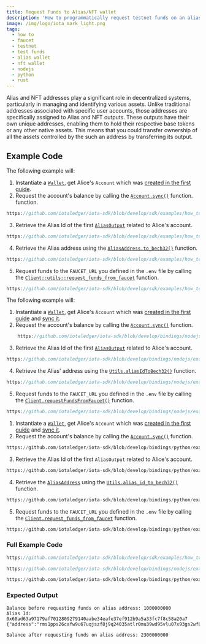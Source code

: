 ```yaml
---
title: Request Funds to Alias/NFT wallet
description: 'How to programmatically request testnet funds on an alias or nft address'
image: /img/logo/iota_mark_light.png
tags:
  - how to
  - faucet
  - testnet
  - test funds
  - alias wallet
  - nft wallet
  - nodejs
  - python
  - rust
---
```


Alias and NFT addresses play a significant role in decentralized systems, particularly in managing and identifying various assets.
Unlike traditional addresses associated with specific user accounts, those addresses are specifically assigned to Alias
and NFT outputs. These outputs have their own unique addresses, enabling them to hold their respective base tokens or
any other native assets. This means that you could transfer ownership of all the assets controlled by the such an address
by transferring its output.

<AliasNFT />
<TipFaucet />

## Example Code

<Tabs groupId="language" queryString>
<TabItem value="rust" label="Rust">

The following example will:

1. Instantiate a [`Wallet`](https://docs.rs/iota-sdk/latest/iota_sdk/wallet/core/struct.Wallet.html), get Alice's `Account` which was
   [created in the first guide](../accounts-and-addresses/create-account.mdx).
2. Request the account's balance by calling the [`Account.sync()`](https://docs.rs/iota-sdk/latest/iota_sdk/wallet/account/struct.Account.html#method.sync) function.
   function.

<div className={'hide-code-block-extras'}>

```rust reference
https://github.com/iotaledger/iota-sdk/blob/develop/sdk/examples/how_tos/alias_wallet/request_funds.rs#L38
```

</div>

3. Retrieve the Alias Id of the first [`AliasOutput`](https://docs.rs/iota-sdk/latest/iota_sdk/types/block/output/alias/struct.AliasOutput.html) related to Alice's
   account.

<div className={'hide-code-block-extras'}>

```rust reference
https://github.com/iotaledger/iota-sdk/blob/develop/sdk/examples/how_tos/alias_wallet/request_funds.rs#L43
```

</div>

4. Retrieve the Alias address using the [`AliasAddress.to_bech32()`](https://docs.rs/iota-sdk/latest/iota_sdk/types/block/address/struct.AliasAddress.html#impl-ToBech32Ext-for-T)
   function.

<div className={'hide-code-block-extras'}>

```rust reference
https://github.com/iotaledger/iota-sdk/blob/develop/sdk/examples/how_tos/alias_wallet/request_funds.rs#L47
```

</div>

5. Request funds to the `FAUCET_URL` you defined in the `.env` file by calling the [`Client::utils::request_funds_from_faucet`](https://docs.rs/iota-sdk/latest/iota_sdk/client/utils/fn.request_funds_from_faucet.html) function.

<div className={'hide-code-block-extras'}>

```rust reference
https://github.com/iotaledger/iota-sdk/blob/develop/sdk/examples/how_tos/alias_wallet/request_funds.rs#L48
```

</div>

</TabItem>
<TabItem value="typescript-node" label="Typescript (Node.js)">

The following example will:

1. Instantiate a [`Wallet`](https://docs.rs/iota-sdk/latest/iota_sdk/wallet/core/struct.Wallet.html), get Alice's `Account` which was
   [created in the first guide](../accounts-and-addresses/create-account.mdx) and [sync it](../accounts-and-addresses/check-balance.mdx).
2. Request the account's balance by calling the [`Account.sync()`](../../references/nodejs/classes/Account.md#sync)
   function.

<div className={'hide-code-block-extras'}>

```typescript reference
    https://github.com/iotaledger/iota-sdk/blob/develop/bindings/nodejs/examples/how_tos/alias_wallet/request-funds.ts#L35
```

</div>

3. Retrieve the Alias Id of the first [`AliasOutput`](../../references/nodejs/classes/AliasOutput.md) related to Alice's
   account.

<div className={'hide-code-block-extras'}>

```typescript reference
https://github.com/iotaledger/iota-sdk/blob/develop/bindings/nodejs/examples/how_tos/alias_wallet/request-funds.ts#L42
```

</div>

4. Retrieve the Alias' address using the [`Utils.aliasIdToBech32()`](../../references/nodejs/classes/Utils.md#aliasidtobech32)
   function.

<div className={'hide-code-block-extras'}>

```typescript reference
https://github.com/iotaledger/iota-sdk/blob/develop/bindings/nodejs/examples/how_tos/alias_wallet/request-funds.ts#L46-L49
```

</div>

5. Request funds to the `FAUCET_URL` you defined in the `.env` file by calling the [`Client.requestFundsFromFaucet()`](../../references/nodejs/classes/Client.md#requestfundsfromfaucet) function.

<div className={'hide-code-block-extras'}>

```typescript reference
https://github.com/iotaledger/iota-sdk/blob/develop/bindings/nodejs/examples/how_tos/alias_wallet/request-funds.ts#L50-L52
```

</div>

</TabItem>
<TabItem value="python" label="Python">

1. Instantiate a [`Wallet`](https://docs.rs/iota-sdk/latest/iota_sdk/wallet/core/struct.Wallet.html), get Alice's `Account` which was
   [created in the first guide](../accounts-and-addresses/create-account.mdx) and [sync it](../accounts-and-addresses/check-balance.mdx).
2. Request the account's balance by calling the [`Account.sync()`](../../references/python/iota_sdk/wallet/account.md#sync)
   function.

<div className={'hide-code-block-extras'}>

```python reference
https://github.com/iotaledger/iota-sdk/blob/develop/bindings/python/examples/how_tos/alias_wallet/request_funds.py#L18
```

</div>

3. Retrieve the Alias Id of the first `AliasOutput` related to Alice's account.

<div className={'hide-code-block-extras'}>

```python reference
https://github.com/iotaledger/iota-sdk/blob/develop/bindings/python/examples/how_tos/alias_wallet/request_funds.py#L24
```

</div>

4. Retrieve the [`AliasAddress`](../../references/python/iota_sdk/types/address.md#aliasaddress-objects) using the [`Utils.alias_id_to_bech32()`](../../references/python/iota_sdk/utils.md#alias_id_to_bech32)
   function.

<div className={'hide-code-block-extras'}>

```python reference
https://github.com/iotaledger/iota-sdk/blob/develop/bindings/python/examples/how_tos/alias_wallet/request_funds.py#L28-L29
```

</div>

5. Request funds to the `FAUCET_URL` you defined in the `.env` file by calling the
   [`Client.request_funds_from_faucet`](../../references/python/iota_sdk/client/_utils.md#request_funds_from_faucet)
   function.

<div className={'hide-code-block-extras'}>

```python reference
https://github.com/iotaledger/iota-sdk/blob/develop/bindings/python/examples/how_tos/alias_wallet/request_funds.py#L30-L31
```

</div>

</TabItem>
</Tabs>

### Full Example Code

<Tabs groupId="language" queryString>
<TabItem value="rust" label="Rust">

```rust reference
https://github.com/iotaledger/iota-sdk/blob/develop/sdk/examples/how_tos/alias_wallet/request_funds.rs
```

</TabItem>
<TabItem value="typescript-node" label="Typescript (Node.js)">

```typescript reference
https://github.com/iotaledger/iota-sdk/blob/develop/bindings/nodejs/examples/how_tos/alias_wallet/request-funds.ts
```

</TabItem>
<TabItem value="python" label="Python">

```python reference
https://github.com/iotaledger/iota-sdk/blob/develop/bindings/python/examples/how_tos/alias_wallet/request_funds.py
```

</TabItem>
</Tabs>

### Expected Output

```plaintext
Balance before requesting funds on alias address: 1000000000
Alias Id: 0x60ad63a97179af7012809279140aabe34eafe37ef912b9a5a33fc7f8c58a20a7
{"address":"rms1pps26cafw9u67uqjszf8j9q24035atlr0mu39wd95vlu07x93gs2wf8n29a","waitingRequests":1}

Balance after requesting funds on alias address: 2300000000
```
